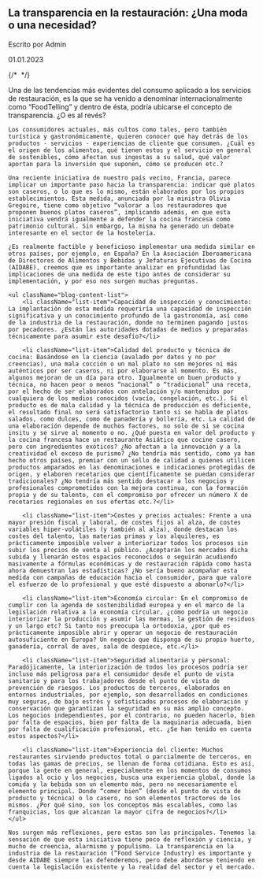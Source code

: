 <h2 className="blog-post-title">La transparencia en la restauración: ¿Una moda o una necesidad?</h2>
<div className="credits">
    <p className="written-by">Escrito por Admin</p>
    <p className="post-date">01.01.2023</p>
</div>

{/* <Image src="/post-1.jpg" height={50} width={120} alt='' /> */}

<div className="content-wrapper">
    Una de las tendencias más evidentes del consumo aplicado a los servicios de restauración, es la que se ha venido a denominar internacionalmente como “FoodTelling” y dentro de ésta, podría ubicarse el concepto de transparencia. ¿O es al revés?

    Los consumidores actuales, más cultos como tales, pero también turística y gastronómicamente, quieren conocer qué hay detrás de los productos - servicios - experiencias de cliente que consumen. ¿Cuál es el origen de los alimentos, qué tienen estos y el servicio en general de sostenibles, cómo afectan sus ingestas a su salud, qué valor aportan para la inversión que suponen, cómo se producen etc.?

    Una reciente iniciativa de nuestro país vecino, Francia, parece implicar un importante paso hacia la transparencia: indicar qué platos son caseros, o lo que es lo mismo, están elaborados por los propios establecimientos. Esta medida, anunciada por la ministra Olivia Gregoire, tiene como objetivo “valorar a los restauradores que proponen buenos platos caseros”, implicando además, en que esta iniciativa vendrá igualmente a defender la cocina francesa como patrimonio cultural. Sin embargo, la misma ha generado un debate interesante en el sector de la hostelería.

    ¿Es realmente factible y beneficioso implementar una medida similar en otros países, por ejemplo, en España? En la Asociación Iberoamericana de Directores de Alimentos y Bebidas y Jefaturas Ejecutivas de Cocina (AIDABE), creemos que es importante analizar en profundidad las implicaciones de una medida de este tipo antes de considerar su implementación, y por eso nos surgen muchas preguntas.

    <ul className="blog-content-list">
        <li className="list-item">Capacidad de inspección y conocimiento: La implantación de esta medida requeriría una capacidad de inspección significativa y un conocimiento profundo de la gastronomía, así como de la industria de la restauración, donde no terminen pagando justos por pecadores. ¿Están las autoridades dotadas de medios y preparadas técnicamente para asumir este desafío?</li>

        <li className="list-item">Calidad del producto y técnica de cocina: Basándose en la ciencia (avalado por datos y no por creencias), una mala cocción o un mal plato no son mejores ni más auténticos por ser caseros, ni por elaborarse al momento. Es más, algunos mejoran de un día para otro. Igualmente un buen producto y técnica, no hacen peor o menos “nacional” o “tradicional” una receta, por el hecho de ser elaborados con antelación y/o mantenidos por cualquiera de los medios conocidos (vacío, congelación, etc.). Si el producto es de mala calidad y la técnica de producción es deficiente, el resultado final no será satisfactorio tanto si se habla de platos salados, como dulces, como de panadería y bollería, etc. La calidad de una elaboración depende de muchos factores, no solo de si se cocina insitu y se sirve al momento o no. ¿Qué puesta en valor del producto y la cocina francesa hace un restaurante Asiático que cocine casero, pero con ingredientes exóticos? ¿No afectan a la innovación y a la creatividad el exceso de purismo? ¿No tendría más sentido, como ya han hecho otros países, premiar con un sello de calidad a quienes utilicen productos amparados en las denominaciones e indicaciones protegidas de origen, y elaboren recetarios que científicamente se puedan considerar tradicionales? ¿No tendría más sentido destacar a los negocios y profesionales comprometidos con la mejora continua, con la formación propia y de su talento, con el compromiso por ofrecer un número X de recetarios regionales en sus ofertas etc.?</li>

        <li className="list-item">Costes y precios actuales: Frente a una mayor presión fiscal y laboral, de costes fijos al alza, de costes variables hiper-volátiles (y también al alza), donde destacan los costes del talento, las materias primas y los alquileres, es prácticamente imposible volver a interiorizar todos los procesos sin subir los precios de venta al público. ¿Aceptarán los mercados dicha subida y llenarán estos espacios reconocidos o seguirán acudiendo masivamente a fórmulas económicas y de restauración rápida como hasta ahora demuestran las estadísticas? ¿No sería bueno acompañar esta medida con campañas de educación hacia el consumidor, para que valore el esfuerzo de lo profesional y que esté dispuesto a abonarlo?</li>

        <li className="list-item">Economía circular: En el compromiso de cumplir con la agenda de sostenibilidad europea y en el marco de la legislación relativa a la economía circular, ¿cómo podría un negocio interiorizar la producción y asumir las mermas, la gestión de residuos y un largo etc? Si tanto nos preocupa la ortodoxia, ¿por qué es prácticamente imposible abrir y operar un negocio de restauración autosuficiente en Europa? Un negocio que disponga de su propio huerto, ganadería, corral de aves, sala de despiece, etc.</li>

        <li className="list-item">Seguridad alimentaria y personal: Paradójicamente, la interiorización de todos los procesos podría ser incluso más peligrosa para el consumidor desde el punto de vista sanitario y para los trabajadores desde el punto de vista de prevención de riesgos. Los productos de terceros, elaborados en entornos industriales, por ejemplo, son desarrollados en condiciones muy seguras, de bajo estrés y sofisticados procesos de elaboración y conservación que garantizan la seguridad en su más amplio concepto. Los negocios independientes, por el contrario, no pueden hacerlo, bien por falta de espacios, bien por falta de la maquinaria adecuada, bien por falta de cualificación profesional, etc. ¿Se han tenido en cuenta estos aspectos?</li>

        <li className="list-item">Experiencia del cliente: Muchos restaurantes sirviendo productos total o parcialmente de terceros, en todas las gamas de precios, se llenan de forma cotidiana. Esto es así, porque la gente en general, especialmente en los momentos de consumos ligados al ocio y los negocios, busca una experiencia global, donde la comida y la bebida son un elemento más, pero no necesariamente el elemento principal. Donde “comer bien” (desde el punto de vista de producto y técnica) o lo casero, no son elementos tractores de los mismos. ¿Por qué sino, son los conceptos más escalables, como las franquicias, los que alcanzan la mayor cifra de negocios?</li>
    </ul>

    Nos surgen más reflexiones, pero estas son las principales. Tenemos la sensación de que esta iniciativa tiene poco de reflexión y ciencia, y mucho de creencia, alarmismo y populismo. La transparencia en la industria de la restauración (“Food Service Industry) es importante y desde AIDABE siempre las defenderemos, pero debe abordarse teniendo en cuenta la legislación existente y la realidad del sector y el mercado.
</div>



